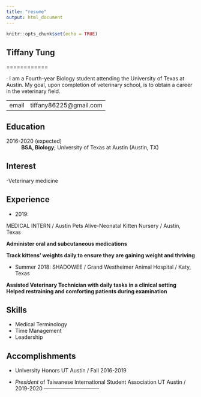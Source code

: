 ```yaml
---
title: "resume"
output: html_document
---
```


```r
knitr::opts_chunk$set(echo = TRUE)
```

## Tiffany Tung

============

· I am a Fourth-year Biology student attending the University of
Texas at Austin. My goal, upon completion of veterinary school, is
to obtain a career in the veterinary field.

-------------------     ----------------------------
email                        tiffany86225@gmail.com
-------------------     ----------------------------

Education
---------

2016-2020 (expected)
:   **BSA, Biology**; University of Texas at Austin (Austin, TX)

Interest 
----------

-Veterinary medicine 

Experience
----------

- 2019:

MEDICAL INTERN / Austin Pets Alive-Neonatal Kitten Nursery / Austin, Texas

**Administer oral and subcutaneous medications**

**Track kittens’ weights daily to ensure they are gaining weight and thriving**

- Summer 2018:
SHADOWEE / Grand Westheimer Animal Hospital / Katy, Texas

**Assisted Veterinary Technician with daily tasks in a clinical setting**
**Helped restraining and comforting patients during examination**

Skills 
----------
- Medical Terminology
- Time Management
- Leadership


Accomplishments
----------
- University Honors
UT Austin / Fall 2016-2019

- *President* of Taiwanese
International Student Association
UT Austin / 2019-2020
--------------------------------